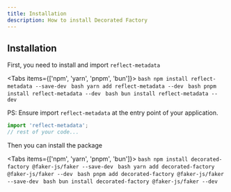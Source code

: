 ```yaml
---
title: Installation
description: How to install Decorated Factory
---
```


## Installation
First, you need to install and import `reflect-metadata`

<Tabs items={['npm', 'yarn', 'pnpm', 'bun']}>
    <Tab value="npm">
        ```bash
        npm install reflect-metadata --save-dev
        ```
    </Tab>
    <Tab value="yarn">
        ```bash
        yarn add reflect-metadata --dev
        ```
    </Tab>
    <Tab value="pnpm">
        ```bash
        pnpm install reflect-metadata --dev
        ```
    </Tab>
    <Tab value="bun">
        ```bash
        bun install reflect-metadata --dev
        ```
    </Tab>
</Tabs>

PS: Ensure import `reflect-metadata` at the entry point of your application.

```typescript
import 'reflect-metadata';
// rest of your code...
```

Then you can install the package


<Tabs items={['npm', 'yarn', 'pnpm', 'bun']}>
    <Tab value="npm">
        ```bash
        npm install decorated-factory @faker-js/faker --save-dev
        ```
    </Tab>
    <Tab value="yarn">
        ```bash
        yarn add decorated-factory @faker-js/faker --dev
        ```
    </Tab>
    <Tab value="pnpm">
        ```bash
        pnpm add decorated-factory @faker-js/faker --save-dev
        ```
    </Tab>
    <Tab value="bun">
        ```bash
        bun install decorated-factory @faker-js/faker --dev
        ```
    </Tab>
</Tabs>
